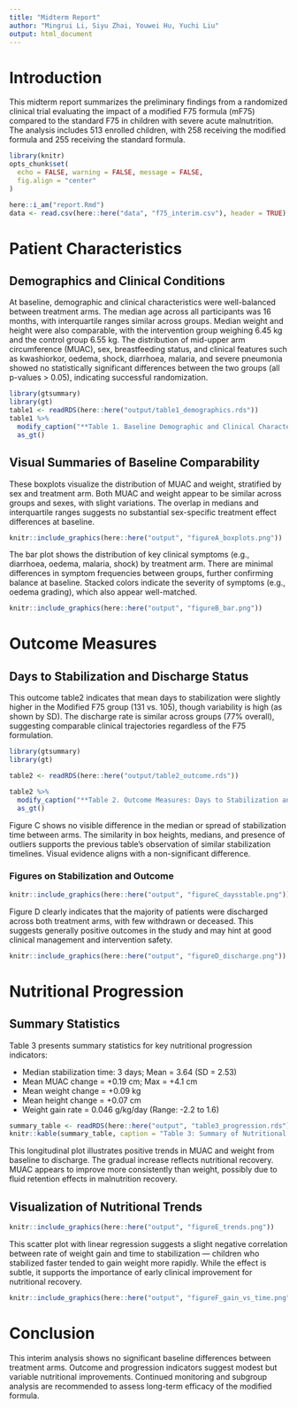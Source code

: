 ```yaml
---
title: "Midterm Report"
author: "Mingrui Li, Siyu Zhai, Youwei Hu, Yuchi Liu"
output: html_document
---
```

# Introduction

This midterm report summarizes the preliminary findings from a randomized clinical trial evaluating the impact of a modified F75 formula (mF75) compared to the standard F75 in children with severe acute malnutrition. The analysis includes 513 enrolled children, with 258 receiving the modified formula and 255 receiving the standard formula.

```r
library(knitr)
opts_chunk$set(
  echo = FALSE, warning = FALSE, message = FALSE,
  fig.align = "center"
)
```

```r
here::i_am("report.Rmd")
data <- read.csv(here::here("data", "f75_interim.csv"), header = TRUE)
```

# Patient Characteristics
## Demographics and Clinical Conditions
At baseline, demographic and clinical characteristics were well-balanced between treatment arms. The median age across all participants was 16 months, with interquartile ranges similar across groups. Median weight and height were also comparable, with the intervention group weighing 6.45 kg and the control group 6.55 kg. The distribution of mid-upper arm circumference (MUAC), sex, breastfeeding status, and clinical features such as kwashiorkor, oedema, shock, diarrhoea, malaria, and severe pneumonia showed no statistically significant differences between the two groups (all p-values > 0.05), indicating successful randomization.

```r
library(gtsummary)
library(gt)
table1 <- readRDS(here::here("output/table1_demographics.rds"))
table1 %>%
  modify_caption("**Table 1. Baseline Demographic and Clinical Characteristics**") %>%
  as_gt()
```
## Visual Summaries of Baseline Comparability
These boxplots visualize the distribution of MUAC and weight, stratified by sex and treatment arm. Both MUAC and weight appear to be similar across groups and sexes, with slight variations. The overlap in medians and interquartile ranges suggests no substantial sex-specific treatment effect differences at baseline.

```r
knitr::include_graphics(here::here("output", "figureA_boxplots.png"))
```


The bar plot shows the distribution of key clinical symptoms (e.g., diarrhoea, oedema, malaria, shock) by treatment arm. There are minimal differences in symptom frequencies between groups, further confirming balance at baseline. Stacked colors indicate the severity of symptoms (e.g., oedema grading), which also appear well-matched.

```r
knitr::include_graphics(here::here("output", "figureB_bar.png"))
```

# Outcome Measures
## Days to Stabilization and Discharge Status

This outcome table2 indicates that mean days to stabilization were slightly higher in the Modified F75 group (131 vs. 105), though variability is high (as shown by SD). The discharge rate is similar across groups (77% overall), suggesting comparable clinical trajectories regardless of the F75 formulation.
```r

library(gtsummary)
library(gt)

table2 <- readRDS(here::here("output/table2_outcome.rds"))

table2 %>%
  modify_caption("**Table 2. Outcome Measures: Days to Stabilization and Discharge Status**") %>%
  as_gt()

```

Figure C shows no visible difference in the median or spread of stabilization time between arms. The similarity in box heights, medians, and presence of outliers supports the previous table’s observation of similar stabilization timelines. Visual evidence aligns with a non-significant difference.

### Figures on Stabilization and Outcome

```r
knitr::include_graphics(here::here("output", "figureC_daysstable.png"))
```

Figure D clearly indicates that the majority of patients were discharged across both treatment arms, with few withdrawn or deceased. This suggests generally positive outcomes in the study and may hint at good clinical management and intervention safety.


```r
knitr::include_graphics(here::here("output", "figureD_discharge.png"))
```



# Nutritional Progression
## Summary Statistics

Table 3 presents summary statistics for key nutritional progression indicators:

- Median stabilization time: 3 days; Mean = 3.64 (SD = 2.53)
- Mean MUAC change = +0.19 cm; Max = +4.1 cm
- Mean weight change = +0.09 kg
- Mean height change = +0.07 cm
- Weight gain rate = 0.046 g/kg/day (Range: -2.2 to 1.6)

```r
summary_table <- readRDS(here::here("output", "table3_progression.rds"))
knitr::kable(summary_table, caption = "Table 3: Summary of Nutritional Progression Over Time")
```


This longitudinal plot illustrates positive trends in MUAC and weight from baseline to discharge. The gradual increase reflects nutritional recovery. MUAC appears to improve more consistently than weight, possibly due to fluid retention effects in malnutrition recovery.

## Visualization of Nutritional Trends
```r
knitr::include_graphics(here::here("output", "figureE_trends.png"))
```

This scatter plot with linear regression suggests a slight negative correlation between rate of weight gain and time to stabilization — children who stabilized faster tended to gain weight more rapidly. While the effect is subtle, it supports the importance of early clinical improvement for nutritional recovery.


```r
knitr::include_graphics(here::here("output", "figureF_gain_vs_time.png"))
```

# Conclusion

This interim analysis shows no significant baseline differences between treatment arms. Outcome and progression indicators suggest modest but variable nutritional improvements. Continued monitoring and subgroup analysis are recommended to assess long-term efficacy of the modified formula.

